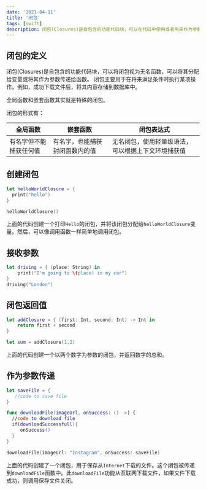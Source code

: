 ```yaml
---
date: '2021-04-11'
title: '闭包'
tags: [swift]
description: 闭包(Closures)是自包含的功能代码块，可以在代码中使用或者用来作为参数传值。
---
```


## 闭包的定义

闭包(Closures)是自包含的功能代码块，可以将闭包视为无名函数，可以将其分配给变量或将其作为参数传递给函数。
闭包主要用于在将来满足条件时执行某项操作。例如，成功下载文件后，将其内容存储到数据库中。

全局函数和嵌套函数其实就是特殊的闭包。

闭包的形式有：

| 全局函数               | 嵌套函数                       | 闭包表达式                                         |
| ---------------------- | ------------------------------ | -------------------------------------------------- |
| 有名字但不能捕获任何值 | 有名字，也能捕获封闭函数内的值 | 无名闭包，使用轻量级语法，可以根据上下文环境捕获值 |

## 创建闭包

```swift
let helloWorldClosure = {
  print("hello")
}

helloWorldClosure()
```

上面的代码创建一个打印`Hello`的闭包，并将该闭包分配给`helloWorldClosure`变量。然后，可以像调用函数一样简单地调用闭包。

## 接收参数

```swift
let driving = { (place: String) in
    print("I'm going to \(place) in my car")
}
driving("London")
```

## 闭包返回值

```swift
let addClosure = { (first: Int, second: Int) -> Int in
    return first + second
}

let sum = addClosure(1,2)
```

上面的代码创建一个以两个数字为参数的闭包，并返回数字的总和。

## 作为参数传递

```swift
let saveFile = {
   //code to save file
}

func downloadFile(imageUrl, onSuccess: () ->) {
  //code to download file
  if(downloadSuccessfull){
     onSuccess()
  }
}

downloadFile(imageUrl: "Instagram", onSuccess: saveFile)
```

上面的代码创建了一个闭包，用于保存从`Internet`下载的文件。这个闭包被传递到`downloadFile`函数中。此`downloadFile`功能从互联网下载文件，如果文件下载成功，则调用保存文件关闭。
